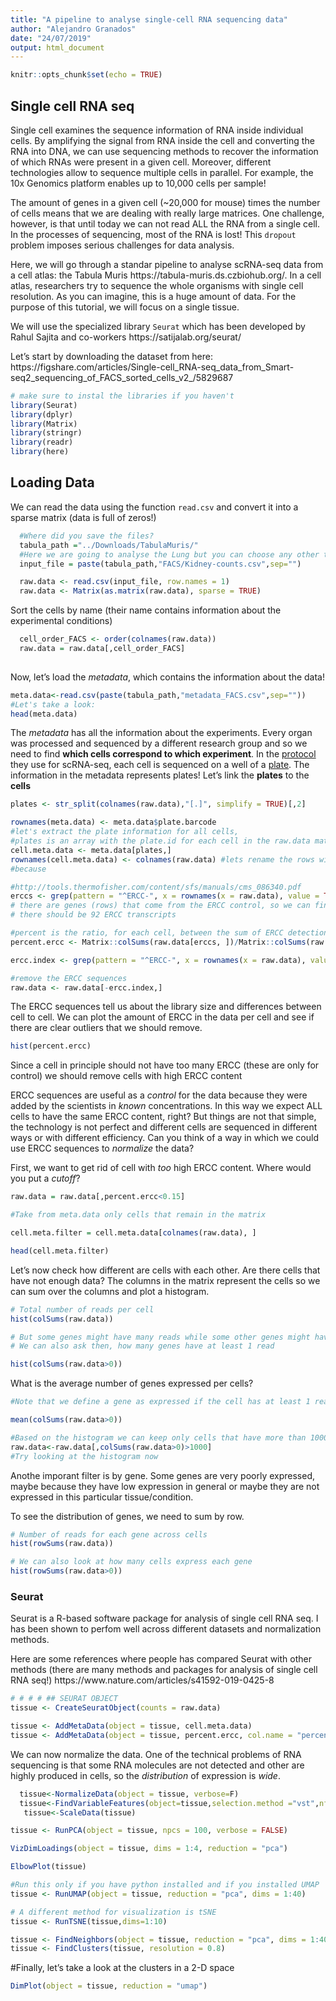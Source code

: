 ```yaml
---
title: "A pipeline to analyse single-cell RNA sequencing data"
author: "Alejandro Granados"
date: "24/07/2019"
output: html_document
---
```


```r
knitr::opts_chunk$set(echo = TRUE)
```

## Single cell RNA seq

Single cell examines the sequence information of RNA inside individual cells. By amplifying the signal from RNA inside the cell and converting the RNA into DNA, we can use sequencing methods to recover the information of which RNAs were present in a given cell. Moreover, different technologies allow to sequence multiple cells in parallel. For example, the 10x Genomics platform enables up to 10,000 cells per sample! 

The amount of genes in a given cell (~20,000 for mouse) times the number of cells means that we are dealing with really large matrices. One challenge, however, is that until today we can not read ALL the RNA from a single cell. In the processes of sequencing, most of the RNA is lost! This `dropout` problem imposes serious challenges for data analysis. 

Here, we will go through a standar pipeline to analyse scRNA-seq data from a cell atlas: the Tabula Muris https://tabula-muris.ds.czbiohub.org/. In a cell atlas, researchers try to sequence the whole organisms with single cell resolution. As you can imagine, this is a huge amount of data. For the purpose of this tutorial, we will focus on a single tissue. 

We will use the specialized library `Seurat` which has been developed by Rahul Sajita and co-workers https://satijalab.org/seurat/

Let's start by downloading the dataset from here: https://figshare.com/articles/Single-cell_RNA-seq_data_from_Smart-seq2_sequencing_of_FACS_sorted_cells_v2_/5829687


```r
# make sure to instal the libraries if you haven't
library(Seurat)
library(dplyr)
library(Matrix)
library(stringr)
library(readr)
library(here)
```

## Loading Data

We can read the data using the function `read.csv` and convert it into a sparse matrix (data is full of zeros!)
```r

  #Where did you save the files? 
  tabula_path ="../Downloads/TabulaMuris/"
  #Here we are going to analyse the Lung but you can choose any other tissue
  input_file = paste(tabula_path,"FACS/Kidney-counts.csv",sep="")

  raw.data <- read.csv(input_file, row.names = 1)
  raw.data <- Matrix(as.matrix(raw.data), sparse = TRUE)

```
Sort the cells by name (their name contains information about the experimental conditions)

```r

  cell_order_FACS <- order(colnames(raw.data))
  raw.data = raw.data[,cell_order_FACS]
  
```

Now, let's load the _metadata_, which contains the information about the data!

```r

meta.data<-read.csv(paste(tabula_path,"metadata_FACS.csv",sep=""))
#Let's take a look:
head(meta.data)


```

The _metadata_ has all the information about the experiments. Every organ was processed and sequenced by a different research group and so we need to find __which cells correspond to which experiment__. In the [protocol](https://www.nature.com/articles/s41586-018-0590-4) they use for scRNA-seq, each cell is sequenced on a well of a [plate]( https://en.wikipedia.org/wiki/Microplate). The information in the metadata represents plates! Let's link the __plates__ to the __cells__ 

```r
plates <- str_split(colnames(raw.data),"[.]", simplify = TRUE)[,2]

rownames(meta.data) <- meta.data$plate.barcode
#let's extract the plate information for all cells,
#plates is an array with the plate.id for each cell in the raw.data matrix
cell.meta.data <- meta.data[plates,]
rownames(cell.meta.data) <- colnames(raw.data) #lets rename the rows with the cell.ID
#because
```

```r

#http://tools.thermofisher.com/content/sfs/manuals/cms_086340.pdf
erccs <- grep(pattern = "^ERCC-", x = rownames(x = raw.data), value = TRUE)
# there are genes (rows) that come from the ERCC control, so we can find them and calibrate the quantifitation
# there should be 92 ERCC transcripts

#percent is the ratio, for each cell, between the sum of ERCC detection divided by the total count
percent.ercc <- Matrix::colSums(raw.data[erccs, ])/Matrix::colSums(raw.data)

ercc.index <- grep(pattern = "^ERCC-", x = rownames(x = raw.data), value = FALSE)

#remove the ERCC sequences
raw.data <- raw.data[-ercc.index,] 
```

The ERCC sequences tell us about the library size and differences between cell to cell. We can plot the amount of ERCC in the data per cell and see if there are clear outliers that we should remove. 

```r
hist(percent.ercc)
```

Since a cell in principle should not have too many ERCC (these are only for control) we should remove cells with high ERCC content 


ERCC sequences are useful as a _control_ for the data because they were added by the scientists in _known_ concentrations. In this way we expect ALL cells to have the same ERCC content, right? But things are not that simple, the technology is not perfect and different cells are sequenced in different ways or with different efficiency. Can you think of a way in which we could use ERCC sequences to _normalize_ the data?

First, we want to get rid of cell with _too_ high ERCC content. Where would you put a _cutoff_?


```r

raw.data = raw.data[,percent.ercc<0.15]
```

```r

#Take from meta.data only cells that remain in the matrix

cell.meta.filter = cell.meta.data[colnames(raw.data), ]

head(cell.meta.filter)
```

Let's now check how different are cells with each other. 
Are there cells that have not enough data? The columns in the matrix represent the cells so we can sum over the columns and plot a histogram. 

```r
# Total number of reads per cell
hist(colSums(raw.data))

# But some genes might have many reads while some other genes might have low expression in living cells. 
# We can also ask then, how many genes have at least 1 read 

hist(colSums(raw.data>0))
```

What is the average number of genes expressed per cells?

```r
#Note that we define a gene as expressed if the cell has at least 1 read. But this definition can change. 

mean(colSums(raw.data>0))

#Based on the histogram we can keep only cells that have more than 1000 genes with >0 reads
raw.data<-raw.data[,colSums(raw.data>0)>1000]
#Try looking at the histogram now
```
Anothe imporant filter is by gene. Some genes are very poorly expressed, maybe because they have low expression in general or maybe they are not expressed in this particular tissue/condition. 

To see the distribution of genes, we need to sum by row. 

```r
# Number of reads for each gene across cells
hist(rowSums(raw.data))

# We can also look at how many cells express each gene
hist(rowSums(raw.data>0))
```


### Seurat 

Seurat is a R-based software package for analysis of single cell RNA seq. I has been shown to perfom well across different datasets and normalization methods. 

Here are some references where people has compared Seurat with other methods (there are many methods and packages for analysis of single cell RNA seq!)
https://www.nature.com/articles/s41592-019-0425-8

```r

# # # # ## SEURAT OBJECT
tissue <- CreateSeuratObject(counts = raw.data)

tissue <- AddMetaData(object = tissue, cell.meta.data)
tissue <- AddMetaData(object = tissue, percent.ercc, col.name = "percent.ercc")
```

We can now normalize the data. One of the technical problems of RNA sequencing is that some RNA molecules are not detected and other are highly produced in cells, so the _distribution_ of expression is _wide_.

```r
 
  tissue<-NormalizeData(object = tissue, verbose=F)
  tissue<-FindVariableFeatures(object=tissue,selection.method ="vst",nfeatures =2000)
   tissue<-ScaleData(tissue)
```

```r

tissue <- RunPCA(object = tissue, npcs = 100, verbose = FALSE)

VizDimLoadings(object = tissue, dims = 1:4, reduction = "pca")

ElbowPlot(tissue)

```

```r
#Run this only if you have python installed and if you installed UMAP
tissue <- RunUMAP(object = tissue, reduction = "pca", dims = 1:40)

# A different method for visualization is tSNE
tissue <- RunTSNE(tissue,dims=1:10)

tissue <- FindNeighbors(object = tissue, reduction = "pca", dims = 1:40)
tissue <- FindClusters(tissue, resolution = 0.8)
``` 


#Finally, let's take a look at the clusters in a 2-D space 
```r

DimPlot(object = tissue, reduction = "umap")

```